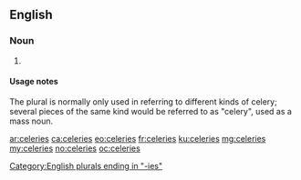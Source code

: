 ==English==

===Noun===
{{head|en|plural}}

# {{plural of|celery|lang=en|nocat=1}}

====Usage notes====
The plural is normally only used in referring to different kinds of celery; several pieces of the same kind would be referred to as "celery", used as a mass noun.

[[Category:English plurals ending in "-ies"]]

[[ar:celeries]]
[[ca:celeries]]
[[eo:celeries]]
[[fr:celeries]]
[[ku:celeries]]
[[mg:celeries]]
[[my:celeries]]
[[no:celeries]]
[[oc:celeries]]